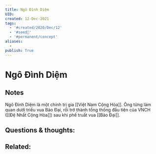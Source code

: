 ```yaml
---
title: Ngô Đình Diệm
UID: 
created: 12-Dec-2021
tags:
  - '#created/2020/Dec/12'
  - '#seed🥜'
  - '#permanent/concept'
aliases:
  - 
publish: True
---
```

# Ngô Đình Diệm

## Notes
Ngô Đình Diệm là một chính trị gia [[Việt Nam Cộng Hòa]]. Ông từng làm quan dưới triều vua Bảo Đại, rồi trở thành tổng thống đầu tiên của VNCH ([[Đệ Nhất Cộng Hòa]]) sau khi phế truất vua [[Bảo Đại]].

## Questions & thoughts:

## Related:
